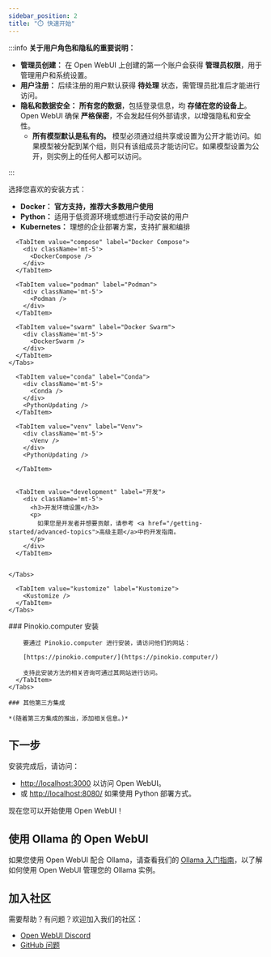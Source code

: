 ```yaml
---
sidebar_position: 2
title: "⏱️ 快速开始"
---
```




<TopBanners />

:::info **关于用户角色和隐私的重要说明：**

- **管理员创建：** 在 Open WebUI 上创建的第一个账户会获得 **管理员权限**，用于管理用户和系统设置。
- **用户注册：** 后续注册的用户默认获得 **待处理** 状态，需管理员批准后才能进行访问。
- **隐私和数据安全：** **所有您的数据**，包括登录信息，均 **存储在您的设备上**。Open WebUI 确保 **严格保密**，不会发起任何外部请求，以增强隐私和安全性。
  - **所有模型默认是私有的。** 模型必须通过组共享或设置为公开才能访问。如果模型被分配到某个组，则只有该组成员才能访问它。如果模型设置为公开，则实例上的任何人都可以访问。

:::

选择您喜欢的安装方式：

- **Docker：** **官方支持，推荐大多数用户使用**
- **Python：** 适用于低资源环境或想进行手动安装的用户
- **Kubernetes：** 理想的企业部署方案，支持扩展和编排


<Tabs>
  <TabItem value="docker" label="Docker">
    <Tabs>
      <TabItem value="docker" label="Docker">
        <div className='mt-5'>
          <ManualDocker />
          <DockerUpdating />
        </div>
      </TabItem>

      <TabItem value="compose" label="Docker Compose">
        <div className='mt-5'>
          <DockerCompose />
        </div>
      </TabItem>

      <TabItem value="podman" label="Podman">
        <div className='mt-5'>
          <Podman />
        </div>
      </TabItem>

      <TabItem value="swarm" label="Docker Swarm">
        <div className='mt-5'>
          <DockerSwarm />
        </div>
      </TabItem>
    </Tabs>

  </TabItem>
  <TabItem value="python" label="Python">
    <Tabs>
      <TabItem value="uv" label="UV">
        <div className='mt-5'>
          <Uv />
        </div>
        <PythonUpdating />
      </TabItem>


      <TabItem value="conda" label="Conda">
        <div className='mt-5'>
          <Conda />
        </div>
        <PythonUpdating />
      </TabItem>

      <TabItem value="venv" label="Venv">
        <div className='mt-5'>
          <Venv />
        </div>
        <PythonUpdating />

      </TabItem>


      <TabItem value="development" label="开发">
        <div className='mt-5'>
          <h3>开发环境设置</h3>
          <p>
            如果您是开发者并想要贡献，请参考 <a href="/getting-started/advanced-topics">高级主题</a>中的开发指南。
          </p>
        </div>
      </TabItem>


    </Tabs>
  </TabItem>

  <TabItem value="kubernetes" label="Kubernetes">
    <Tabs>
      <TabItem value="helm" label="Helm">
        <Helm />
      </TabItem>

      <TabItem value="kustomize" label="Kustomize">
        <Kustomize />
      </TabItem>
    </Tabs>
  </TabItem>


  <TabItem value="third-party" label="第三方">
    <Tabs>
      <TabItem value="pinokio-computer" label="Pinokio.computer">
        ### Pinokio.computer 安装

        要通过 Pinokio.computer 进行安装，请访问他们的网站：

        [https://pinokio.computer/](https://pinokio.computer/)

        支持此安装方法的相关咨询可通过其网站进行访问。
      </TabItem>
    </Tabs>

    ### 其他第三方集成

    *(随着第三方集成的推出，添加相关信息。)*
  </TabItem>
</Tabs>

## 下一步

安装完成后，请访问：

- [http://localhost:3000](http://localhost:3000) 以访问 Open WebUI。
- 或 [http://localhost:8080/](http://localhost:8080/) 如果使用 Python 部署方式。

现在您可以开始使用 Open WebUI！

## 使用 Ollama 的 Open WebUI
如果您使用 Open WebUI 配合 Ollama，请查看我们的 [Ollama 入门指南](/getting-started/quick-start/starting-with-ollama)，以了解如何使用 Open WebUI 管理您的 Ollama 实例。

## 加入社区

需要帮助？有问题？欢迎加入我们的社区：

- [Open WebUI Discord](https://discord.gg/5rJgQTnV4s)
- [GitHub 问题](https://github.com/open-webui/open-webui/issues)
